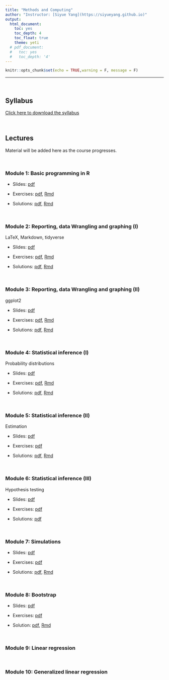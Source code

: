 ```yaml
---
title: "Methods and Computing"
author: "Instructor: [Siyue Yang](https://siyueyang.github.io)"
output:
  html_document:
    toc: yes
    toc_depth: 4
    toc_float: true
    theme: yeti
  # pdf_document:
  #   toc: yes
  #   toc_depth: '4'
---
```


```r
knitr::opts_chunk$set(echo = TRUE,warning = F, message = F)
```

---

<br>

## Syllabus

[Click here to download the syllabus](Computing/syllabus_computing.pdf)

<br>

## Lectures

Material will be added here as the course progresses.

<br>

### Module 1: Basic programming in R

- Slides: [pdf](Computing/Slides/mod1.pdf) 

- Exercises: [pdf](Computing/Exercises/ex1.pdf), [Rmd](Computing/Exercises/ex1.Rmd)

- Solutions: [pdf](Computing/Solutions/sol1.pdf), [Rmd](Computing/Solutions/sol1.Rmd)

<br>

### Module 2: Reporting, data Wrangling and graphing (I)

LaTeX, Markdown, tidyverse

- Slides: [pdf](Computing/Slides/mod2.pdf) 

- Exercises: [pdf](Computing/Exercises/ex2.pdf), [Rmd](Computing/Exercises/ex2.Rmd)

- Solutions: [pdf](Computing/Solutions/sol2.pdf), [Rmd](Computing/Solutions/sol2.Rmd)

<br>

### Module 3: Reporting, data Wrangling and graphing (II)

ggplot2

- Slides: [pdf](Computing/Slides/mod3.pdf) 

- Exercises: [pdf](Computing/Exercises/ex3.pdf), [Rmd](Computing/Exercises/ex3.Rmd)

- Solutions: [pdf](Computing/Solutions/sol3.pdf), [Rmd](Computing/Solutions/sol3.Rmd)

<br>

### Module 4: Statistical inference (I)

Probability distributions

- Slides: [pdf](Computing/Slides/mod4.pdf) 

- Exercises: [pdf](Computing/Exercises/ex4.pdf), [Rmd](Computing/Exercises/ex4.Rmd)

- Solutions: [pdf](Computing/Solutions/sol4.pdf), [Rmd](Computing/Solutions/sol4.Rmd)

<br>

### Module 5: Statistical inference (II)

Estimation

- Slides: [pdf](Computing/Slides/mod5.pdf) 

- Exercises: [pdf](Computing/Exercises/ex5.pdf)

- Solutions: [pdf](Computing/Solutions/sol5.pdf), [Rmd](Computing/Solutions/sol5.Rmd)

<br>

### Module 6: Statistical inference (III)
Hypothesis testing

- Slides: [pdf](Computing/Slides/mod6.pdf) 

- Exercises: [pdf](Computing/Exercises/ex6.pdf)

- Solutions: [pdf](Computing/Solutions/sol6.pdf)

<br>

### Module 7: Simulations 

- Slides: [pdf](Computing/Slides/mod7.pdf) 

- Exercises: [pdf](Computing/Exercises/ex7.pdf)

- Solutions: [pdf](Computing/Solutions/sol7.pdf), [Rmd](Computing/Solutions/sol7.Rmd)

<br>

### Module 8: Bootstrap

- Slides: [pdf](Computing/Slides/mod8.pdf) 

- Exercises: [pdf](Computing/Exercises/ex8.pdf)

- Solution: [pdf](Computing/Exercises/sol8.pdf), [Rmd](Computing/Solutions/sol8.Rmd)


<br>

### Module 9: Linear regression

<br>

### Module 10: Generalized linear regression


<!-- ### Bootstrap -->

<!-- - <a href="https://github.com/jlgrons/UofT-DoSS-SPB/blob/main/Computing/Slides/mod8.pdf"target="_blank">Slides</a> -->


<!-- <br> -->

<!-- ### Regression -->

<!-- <br> -->




